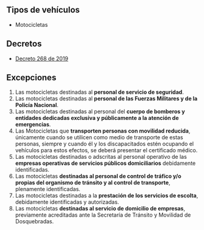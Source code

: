 ## Tipos de vehículos

- Motocicletas

## Decretos

- [Decreto 268 de 2019](/dosquebradas/decreto-268-de-2019.pdf)

## Excepciones

1. Las motocicletas destinadas al **personal de servicio de seguridad**.
2. Las motocicletas destinadas al **personal de las Fuerzas Militares y de la Policía Nacional**.
3. Las motocicletas destinadas al personal del **cuerpo de bomberos y entidades dedicadas exclusiva y públicamente a la atención de emergencias**.
4. Las Motocicletas que **transporten personas con movilidad reducida**, únicamente cuando se utilicen como medio de transporte de estas personas, siempre y cuando él y los discapacitados estén ocupando el vehículos para estos efectos, se deberá presentar el certificado médico.
5. Las motocicletas destinadas o adscritas al personal operativo de las **empresas operativas de servicios públicos domiciliarios** debidamente identificadas.
6. Las motocicletas **destinadas al personal de control de tráfico y/o propias del organismo de tránsito y al control de transporte**, plenamente identificadas.
7. Las motocicletas destinadas a la **prestación de los servicios de escolta**, debidamente identificadas y autorizadas.
8. Las motocicletas **destinadas al servicio de domicilio de empresas**, previamente acreditadas ante la Secretaría de Tránsito y Movilidad de Dosquebradas.
